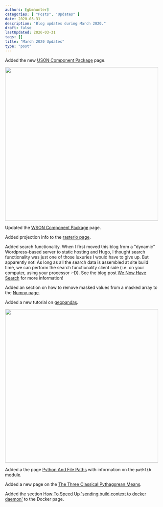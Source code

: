 ```yaml
---
authors: [gbmhunter]
categories: [ "Posts", "Updates" ]
date: 2020-03-31
description: "Blog updates during March 2020."
draft: false
lastUpdated: 2020-03-31
tags: []
title: "March 2020 Updates"
type: "post"
---
```



Added the new [USON Component Package](/pcb-design/component-packages/uson-component-package) page.


<Image src={img_uson_component_package_ti_drn_dimensions} width="500px"></Image>

Updated the [WSON Component Package](/pcb-design/component-packages/wson-component-package) page.

Added projection info to the [rasterio page](/space/rasterio).

Added search functionality. When I first moved this blog from a "dynamic" Wordpress-based server to static hosting and Hugo, I thought search functionality was just one of those luxuries I would have to give up. But apparently not! As long as all the search data is assembled at site build time, we can perform the search functionality client side (i.e. on your computer, using your processor :-D). See the blog post [We Now Have Search](/updates/2020/03/14/we-now-have-search/) for more information!

Added an section on how to remove masked values from a masked array to the [Numpy page](/programming/languages/python/numpy#removing-masked-values-from-an-array).

Added a new tutorial on [geopandas](/programming/languages/python/a-tutorial-on-geopandas).


<Image src={img_geopandas_plotted_earth} width="500px"></Image>

Added a the page [Python And File Paths](/programming/languages/python/python-and-file-paths) with information on the `pathlib` module.

Added a new page on the [The Three Classical Pythagorean Means](/mathematics/statistics/the-three-classical-pythagorean-means).

Added the section [How To Speed Up 'sending build context to docker daemon'](/programming/virtual-machines-and-containers/docker#how-to-speed-up-sending-build-context-to-docker-daemon) to the Docker page.
